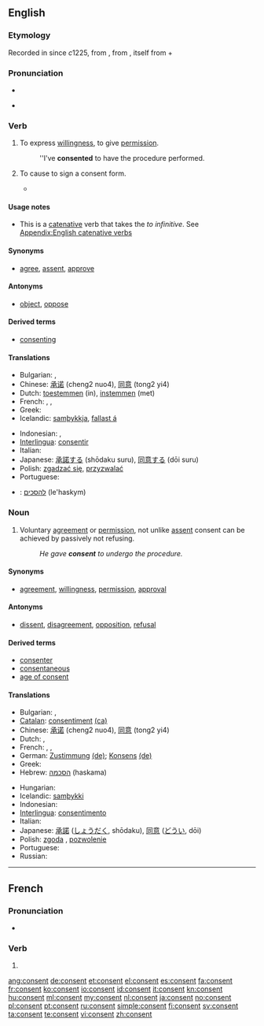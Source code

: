 {{slim-wikipedia}}
==English==

===Etymology===
Recorded in {{etyl|enm|en}} since ''c''1225, from {{etyl|fro|en}} {{term|consentir|lang=fro}}, from {{etyl|la|en}} {{term|consentire||lang=la|to feel together}}, itself from {{term|com-||with}} + {{term|sentire||lang=la|to feel}}

===Pronunciation===
* {{audio|en-us-consent.ogg|Audio (US)}}

* {{rhymes|ɛnt}}

===Verb===
{{en-verb}}

# {{intransitive}} To express [[willingness]], to give [[permission]].
#: ''I've '''consented''' to have the procedure performed.
# {{transitive|medical}} To cause to sign a consent form.
#* {{quote-journal|title=A randomized clinical trial to compare the effectiveness of canine lacebacks with reference to … |- ►maneyjournals.org [HTML]|author=T Usmani|coauthors=KD O'Brien, HV Worthington, S Derwent, D …|journal=Journal of Orthodontics|year=2002|passage=When the patient was '''consented''' to enter the study and registered, a telephone call was made to research assistant}}

====Usage notes====
* This is a [[catenative]] verb that takes the ''to infinitive''. See [[Appendix:English catenative verbs]]

====Synonyms====
* {{sense|intransitive}} [[agree]], [[assent]], [[approve]]

====Antonyms====
* {{sense|intransitive}} [[object#Verb|object]], [[oppose]]

====Derived terms====
* [[consenting]]

====Translations====
{{trans-top|to express willingness}}
* Bulgarian: {{t-|bg|съгласявам се}},  {{t|bg|съгласен съм}}
* Chinese: [[承诺]] (cheng2 nuo4), [[同意]] (tong2 yi4)
* Dutch: [[toestemmen]] (in), [[instemmen]] (met)
* French: {{t+|fr|consentir}}, {{t+|fr|approuver}}, {{t+|fr|agréer}}
* Greek: {{t+|el|συναινώ|tr=synainó}}
* Icelandic: [[samþykkja]], [[fallast á]]
{{trans-mid}}
* Indonesian: {{t+|id|setuju|xs=Indonesian}}, {{t-|id|rela|xs=Indonesian}}
* [[Interlingua]]: [[consentir]]
* Italian: {{t+|it|consentire}}
* Japanese: [[承諾する]] (shōdaku suru), [[同意する]] (dōi suru)
* Polish: [[zgadzać się]], [[przyzwalać]]
* Portuguese: {{t+|pt|consentir}}
{{trans-bottom}}

{{checktrans-top}}
* {{ttbc|Hebrew}}: [[להסכים]] (le'haskym)
{{checktrans-bottom}}

===Noun===
{{en-noun}}

# Voluntary [[agreement]] or [[permission]], not unlike [[assent]] consent can be achieved by passively not refusing.
#: ''He gave '''consent''' to undergo the procedure.''

====Synonyms====
* {{sense|voluntary agreement}} [[agreement]], [[willingness]], [[permission]], [[approval]]

====Antonyms====
* {{sense|voluntary agreement}} [[dissent]], [[disagreement]], [[opposition]], [[refusal]]

====Derived terms====
* [[consenter]]
* [[consentaneous]]
* [[age of consent]]

====Translations====
{{trans-top|voluntary agreement}}
* Bulgarian: {{t+|bg|съгласие|n}},  {{t+|bg|разрешение|n}}
* [[Catalan]]: [[consentiment]] {{m}} [[:ca:consentiment|(ca)]]
* Chinese: [[承诺]] (cheng2 nuo4), [[同意]] (tong2 yi4)
* Dutch: {{t-|nl|toestemming|f}}, {{t-|nl|instemming|f}}
* French: {{t+|fr|consentement|m}}, {{t+|fr|approbation|f}}, {{t+|fr|agrément}}
* German: [[Zustimmung]] {{f}} [[:de:Zustimmung|(de)]]; [[Konsens]] {{m}} [[:de:Konsens|(de)]]
* Greek: {{t+|el|συναίνεση|f|tr=synaínesi}}
* Hebrew: [[הסכמה]] (haskama) {{f}}
{{trans-mid}}
* Hungarian: {{t|hu|beleegyezés}}
* Icelandic: [[samþykki]] {{n}}
* Indonesian: {{t+|id|setuju|alt=persetujuan|xs=Indonesian}}
* [[Interlingua]]: [[consentimento]]
* Italian: {{t+|it|consenso|m}}
* Japanese: [[承諾]] ([[しょうだく]], shōdaku), [[同意]] ([[どうい]], dōi)
* Polish: [[zgoda]] {{f}}, [[pozwolenie]] {{n}}
* Portuguese: {{t+|pt|consentimento|m}}
* Russian: {{t|ru|дозволение|n}}
{{trans-bottom}}

----

==French==

===Pronunciation===
* {{IPA|lang=fr|/kɔ̃.sɑ̃/}}

===Verb===
{{fr-verb-form}}

# {{conjugation of|consentir||3|s|pres|ind|lang=fr}}

[[ang:consent]]
[[de:consent]]
[[et:consent]]
[[el:consent]]
[[es:consent]]
[[fa:consent]]
[[fr:consent]]
[[ko:consent]]
[[io:consent]]
[[id:consent]]
[[it:consent]]
[[kn:consent]]
[[hu:consent]]
[[ml:consent]]
[[my:consent]]
[[nl:consent]]
[[ja:consent]]
[[no:consent]]
[[pl:consent]]
[[pt:consent]]
[[ru:consent]]
[[simple:consent]]
[[fi:consent]]
[[sv:consent]]
[[ta:consent]]
[[te:consent]]
[[vi:consent]]
[[zh:consent]]